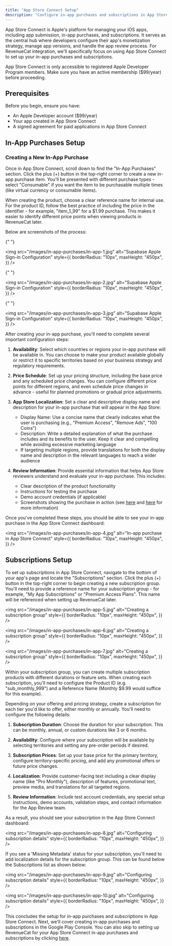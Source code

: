 ```yaml
---
title: "App Store Connect Setup"
description: "Configure in-app purchases and subscriptions in App Store Connect"
---
```


App Store Connect is Apple's platform for managing your iOS apps, including app submission, in-app purchases, and subscriptions. It serves as the central hub where developers configure their app's monetization strategy, manage app versions, and handle the app review process. For RevenueCat integration, we'll specifically focus on using App Store Connect to set up your in-app purchases and subscriptions.

<Note>
  App Store Connect is only accessible to registered Apple Developer Program
  members. Make sure you have an active membership ($99/year) before proceeding.
</Note>

## Prerequisites

Before you begin, ensure you have:

- An Apple Developer account ($99/year)
- Your app created in App Store Connect
- A signed agreement for paid applications in App Store Connect

## In-App Purchases Setup

### Creating a New In-App Purchase

Once in App Store Connect, scroll down to find the "In-App Purchases" section. Click the plus (+) button in the top-right corner to create a new in-app purchase item. You'll be presented with different purchase types - select "Consumable" if you want the item to be purchasable multiple times (like virtual currency or consumable items).

When creating the product, choose a clear reference name for internal use. For the product ID, follow the best practice of including the price in the identifier - for example, "item_1_99" for a $1.99 purchase. This makes it easier to identify different price points when viewing products in RevenueCat later.

Below are screenshots of the process:

{" "}

<img
  src="/images/in-app-purchases/in-app-1.jpg"
  alt="Supabase Apple Sign-in Configuration"
  style={{
    borderRadius: "10px",
    maxHeight: "450px",
  }}
/>

{" "}

<img
  src="/images/in-app-purchases/in-app-2.jpg"
  alt="Supabase Apple Sign-in Configuration"
  style={{
    borderRadius: "10px",
    maxHeight: "450px",
  }}
/>

{" "}

<img
  src="/images/in-app-purchases/in-app-3.jpg"
  alt="Supabase Apple Sign-in Configuration"
  style={{
    borderRadius: "10px",
    maxHeight: "450px",
  }}
/>

After creating your in-app purchase, you'll need to complete several important configuration steps:

1. **Availability**: Select which countries or regions your in-app purchase will be available in. You can choose to make your product available globally or restrict it to specific territories based on your business strategy and regulatory requirements.

2. **Price Schedule**: Set up your pricing structure, including the base price and any scheduled price changes. You can configure different price points for different regions, and even schedule price changes in advance - useful for planned promotions or gradual price adjustments.

3. **App Store Localization**: Set a clear and descriptive display name and description for your in-app purchase that will appear in the App Store:

   - Display Name: Use a concise name that clearly indicates what the user is purchasing (e.g., "Premium Access", "Remove Ads", "100 Coins")
   - Description: Write a detailed explanation of what the purchase includes and its benefits to the user. Keep it clear and compelling while avoiding excessive marketing language
   - If targeting multiple regions, provide translations for both the display name and description in the relevant languages to reach a wider audience

4. **Review Information**: Provide essential information that helps App Store reviewers understand and evaluate your in-app purchase. This includes:
   - Clear description of the product functionality
   - Instructions for testing the purchase
   - Demo account credentials (if applicable)
   - Screenshots showing the purchase in action (see [here](https://developer.apple.com/help/app-store-connect/reference/in-app-purchase-information) and [here](https://developer.apple.com/help/app-store-connect/reference/screenshot-specifications) for more information)

Once you've completed these steps, you should be able to see your in-app purchase in the App Store Connect dashboard:

<img
  src="/images/in-app-purchases/in-app-4.jpg"
  alt="In-app purchase in App Store Connect"
  style={{
    borderRadius: "10px",
    maxHeight: "450px",
  }}
/>

## Subscriptions Setup

To set up subscriptions in App Store Connect, navigate to the bottom of your app's page and locate the "Subscriptions" section. Click the plus (+) button in the top-right corner to begin creating a new subscription group. You'll need to provide a reference name for your subscription group - for example, "My App Subscriptions" or "Premium Access Plans". This name will be referenced when setting up RevenueCat later.

<img
  src="/images/in-app-purchases/in-app-5.jpg"
  alt="Creating a subscription group"
  style={{
    borderRadius: "10px",
    maxHeight: "450px",
  }}
/>

<img
  src="/images/in-app-purchases/in-app-6.jpg"
  alt="Creating a subscription group"
  style={{
    borderRadius: "10px",
    maxHeight: "450px",
  }}
/>

<img
  src="/images/in-app-purchases/in-app-7.jpg"
  alt="Creating a subscription group"
  style={{
    borderRadius: "10px",
    maxHeight: "450px",
  }}
/>

Within your subscription group, you can create multiple subscription products with different durations or feature sets. When creating each subscription, you'll need to configure the
Product ID (e.g. "sub_monthly_999") and a Reference Name (Monthly $9.99 would suffice for this example).

Depending on your offering and pricing strategy, create a subscription for each tier you'd like to offer, either monthly or annually. You'll need to configure the following details:

1. **Subscription Duration**: Choose the duration for your subscription. This can be monthly, annual, or custom durations like 3 or 6 months.

2. **Availability**: Configure where your subscription will be available by selecting territories and setting any pre-order periods if desired.

3. **Subscription Prices**: Set up your base price for the primary territory, configure territory-specific pricing, and add any promotional offers or future price changes.

4. **Localization**: Provide customer-facing text including a clear display name (like "Pro Monthly"), description of features, promotional text, preview media, and translations for all targeted regions.

5. **Review Information**: Include test account credentials, any special setup instructions, demo accounts, validation steps, and contact information for the App Review team.

As a result, you should see your subscription in the App Store Connect dashboard:

<img
  src="/images/in-app-purchases/in-app-8.jpg"
  alt="Configuring subscription details"
  style={{
    borderRadius: "10px",
    maxHeight: "450px",
  }}
/>

If you see a 'Missing Metadata' status for your subscription, you'll need to add localization details for the subscription group. This can be found below the Subscriptions list as shown below:

<img
  src="/images/in-app-purchases/in-app-9.jpg"
  alt="Configuring subscription details"
  style={{
    borderRadius: "10px",
    maxHeight: "450px",
  }}
/>

<img
  src="/images/in-app-purchases/in-app-10.jpg"
  alt="Configuring subscription details"
  style={{
    borderRadius: "10px",
    maxHeight: "450px",
  }}
/>

This concludes the setup for in-app purchases and subscriptions in App Store Connect. Next, we'll cover creating in-app purchases and subscriptions in the Google Play Console.
You can also skip to setting up RevenueCat for your App Store Connect in-app purchases and subscriptions by clicking [here](/react-native-cli/revenueCat-ios).

